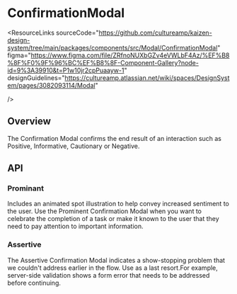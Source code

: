 
<Meta of={ConfirmationModalStories} />

# ConfirmationModal

<ResourceLinks
  sourceCode="https://github.com/cultureamp/kaizen-design-system/tree/main/packages/components/src/Modal/ConfirmationModal"
  figma="https://www.figma.com/file/ZRfnoNUXbGZv4eVWLbF4Az/%EF%B8%8F%F0%9F%96%BC%EF%B8%8F-Component-Gallery?node-id=9%3A39910&t=P1w10jr2cpPuaayw-1"
  designGuidelines="https://cultureamp.atlassian.net/wiki/spaces/DesignSystem/pages/3082093114/Modal"

/>

<KAIOInstallation exportNames="ConfirmationModal" />

## Overview

The Confirmation Modal confirms the end result of an interaction such as Positive, Informative, Cautionary or Negative.

<Canvas of={ConfirmationModalStories.Playground} />
<Controls of={ConfirmationModalStories.Playground} />

## API

### Prominant

Includes an animated spot illustration to help convey increased sentiment to the user.
Use the Prominent Confirmation Modal when you want to celebrate the completion of a task or make
it known to the user that they need to pay attention to important information.

<Canvas of={ConfirmationModalStories.Prominent} />

### Assertive

The Assertive Confirmation Modal indicates a show-stopping problem that we couldn't address earlier in the flow.
Use as a last resort.For example, server-side validation shows a form error that needs to be addressed before continuing.

<Canvas of={ConfirmationModalStories.Assertive} />
